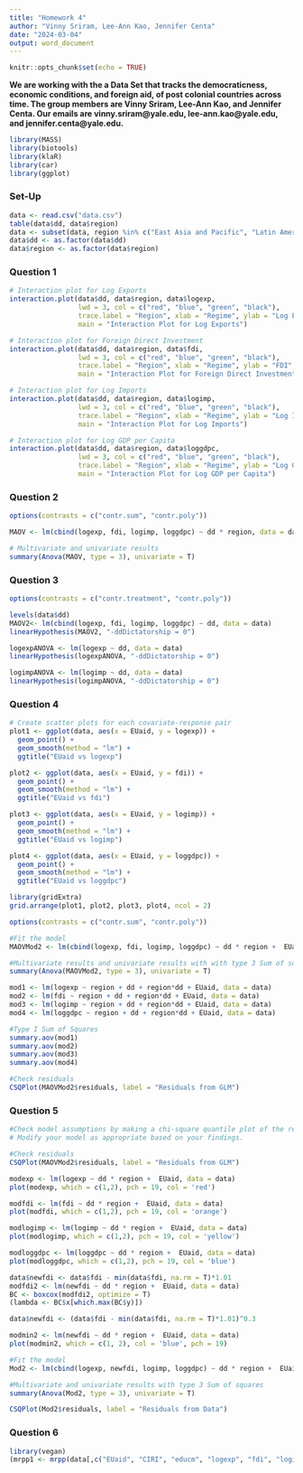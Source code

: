 ---
title: "Homework 4"
author: "Vinny Sriram, Lee-Ann Kao, Jennifer Centa"
date: "2024-03-04"
output: word_document
---

```{r setup, include=FALSE}
knitr::opts_chunk$set(echo = TRUE)
```

**We are working with the a Data Set that tracks the democraticness, economic conditions, and foreign aid, of post colonial countries across time. The group members are Vinny Sriram, Lee-Ann Kao, and Jennifer Centa. Our emails are vinny.sriram@yale.edu, lee-ann.kao@yale.edu, and jennifer.centa@yale.edu.**

```{r}
library(MASS)
library(biotools)
library(klaR)
library(car)
library(ggplot)
```

### Set-Up
```{r}
data <- read.csv("data.csv")
table(data$dd, data$region)
data <- subset(data, region %in% c("East Asia and Pacific", "Latin America and Caribbean", "South Asia", "Sub-Saharan Africa"))
data$dd <- as.factor(data$dd)
data$region <- as.factor(data$region)
```

### Question 1
```{r}
# Interaction plot for Log Exports
interaction.plot(data$dd, data$region, data$logexp,
                 lwd = 3, col = c("red", "blue", "green", "black"),
                 trace.label = "Region", xlab = "Regime", ylab = "Log Exports",
                 main = "Interaction Plot for Log Exports")

# Interaction plot for Foreign Direct Investment
interaction.plot(data$dd, data$region, data$fdi,
                 lwd = 3, col = c("red", "blue", "green", "black"),
                 trace.label = "Region", xlab = "Regime", ylab = "FDI",
                 main = "Interaction Plot for Foreign Direct Investment")

# Interaction plot for Log Imports
interaction.plot(data$dd, data$region, data$logimp,
                 lwd = 3, col = c("red", "blue", "green", "black"),
                 trace.label = "Region", xlab = "Regime", ylab = "Log Imports",
                 main = "Interaction Plot for Log Imports")

# Interaction plot for Log GDP per Capita
interaction.plot(data$dd, data$region, data$loggdpc,
                 lwd = 3, col = c("red", "blue", "green", "black"),
                 trace.label = "Region", xlab = "Regime", ylab = "Log GDP per Capita",
                 main = "Interaction Plot for Log GDP per Capita")


```


### Question 2
```{r}
options(contrasts = c("contr.sum", "contr.poly"))

MAOV <- lm(cbind(logexp, fdi, logimp, loggdpc) ~ dd * region, data = data)

# Multivariate and univariate results
summary(Anova(MAOV, type = 3), univariate = T)
```

### Question 3
```{r}
options(contrasts = c("contr.treatment", "contr.poly"))

levels(data$dd)
MAOV2<- lm(cbind(logexp, fdi, logimp, loggdpc) ~ dd, data = data)
linearHypothesis(MAOV2, "-ddDictatorship = 0")

logexpANOVA <- lm(logexp ~ dd, data = data)
linearHypothesis(logexpANOVA, "-ddDictatorship = 0")

logimpANOVA <- lm(logimp ~ dd, data = data)
linearHypothesis(logimpANOVA, "-ddDictatorship = 0")


```

### Question 4
```{r}

# Create scatter plots for each covariate-response pair
plot1 <- ggplot(data, aes(x = EUaid, y = logexp)) +
  geom_point() +
  geom_smooth(method = "lm") +  
  ggtitle("EUaid vs logexp")

plot2 <- ggplot(data, aes(x = EUaid, y = fdi)) +
  geom_point() +
  geom_smooth(method = "lm") +
  ggtitle("EUaid vs fdi")

plot3 <- ggplot(data, aes(x = EUaid, y = logimp)) +
  geom_point() +
  geom_smooth(method = "lm") +
  ggtitle("EUaid vs logimp")

plot4 <- ggplot(data, aes(x = EUaid, y = loggdpc)) +
  geom_point() +
  geom_smooth(method = "lm") +
  ggtitle("EUaid vs loggdpc")

library(gridExtra)
grid.arrange(plot1, plot2, plot3, plot4, ncol = 2)

options(contrasts = c("contr.sum", "contr.poly"))

#Fit the model
MAOVMod2 <- lm(cbind(logexp, fdi, logimp, loggdpc) ~ dd * region +  EUaid, data = data)

#Multivariate results and univariate results with with type 3 Sum of squares
summary(Anova(MAOVMod2, type = 3), univariate = T)

mod1 <- lm(logexp ~ region + dd + region*dd + EUaid, data = data)
mod2 <- lm(fdi ~ region + dd + region*dd + EUaid, data = data)
mod3 <- lm(logimp ~ region + dd + region*dd + EUaid, data = data)
mod4 <- lm(loggdpc ~ region + dd + region*dd + EUaid, data = data)

#Type I Sum of Squares
summary.aov(mod1)
summary.aov(mod2)
summary.aov(mod3)
summary.aov(mod4)

#Check residuals
CSQPlot(MAOVMod2$residuals, label = "Residuals from GLM")
```

### Question 5
```{r}
#Check model assumptions by making a chi-square quantile plot of the residuals.
# Modify your model as appropriate based on your findings.

#Check residuals
CSQPlot(MAOVMod2$residuals, label = "Residuals from GLM")

modexp <- lm(logexp ~ dd * region +  EUaid, data = data)
plot(modexp, which = c(1,2), pch = 19, col = 'red')

modfdi <- lm(fdi ~ dd * region +  EUaid, data = data)
plot(modfdi, which = c(1,2), pch = 19, col = 'orange')

modlogimp <- lm(logimp ~ dd * region +  EUaid, data = data)
plot(modlogimp, which = c(1,2), pch = 19, col = 'yellow')

modloggdpc <- lm(loggdpc ~ dd * region +  EUaid, data = data)
plot(modloggdpc, which = c(1,2), pch = 19, col = 'blue')

data$newfdi <- data$fdi - min(data$fdi, na.rm = T)*1.01
modfdi2 <- lm(newfdi ~ dd * region +  EUaid, data = data)
BC <- boxcox(modfdi2, optimize = T)
(lambda <- BC$x[which.max(BC$y)])

data$newfdi <- (data$fdi - min(data$fdi, na.rm = T)*1.01)^0.3

modmin2 <- lm(newfdi ~ dd * region +  EUaid, data = data)
plot(modmin2, which = c(1, 2), col = 'blue', pch = 19)

#Fit the model
Mod2 <- lm(cbind(logexp, newfdi, logimp, loggdpc) ~ dd * region +  EUaid, data = data)

#Multivariate and univariate results with type 3 Sum of squares
summary(Anova(Mod2, type = 3), univariate = T)

CSQPlot(Mod2$residuals, label = "Residuals from Data")

```

### Question 6
```{r}
library(vegan)
(mrpp1 <- mrpp(data[,c("EUaid", "CIRI", "educm", "logexp", "fdi", "logimp", "loggdpc", "demregion")], as.factor(data$country)))
```
